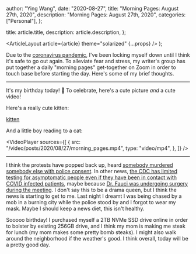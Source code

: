 
  author: "Ying Wang",
  date: "2020-08-27",
  title: "Morning Pages: August 27th, 2020",
  description: "Morning Pages: August 27th, 2020",
  categories: ["Personal"],
};

  title: article.title,
  description: article.description,
};

  <ArticleLayout article={article} theme="solarized" {...props} />
);

Due to the [coronavirus
pandemic](https://en.wikipedia.org/wiki/2019-20_coronavirus_pandemic), I've been
locking myself down until I think it's safe to go out again. To alleviate fear
and stress, my writer's group has put together a daily "morning pages"
get-together on Zoom in order to touch base before starting the day. Here's some
of my brief thoughts.

---

It's my birthday today! :tada: To celebrate, here's a cute picture _and_ a cute
video!

Here's a really cute kitten:

[kitten](/img/posts/2020/08/27/morning_pages.jpg)

And a little boy reading to a cat:

<VideoPlayer
  sources={[
    {
      src: "/video/posts/2020/08/27/morning_pages.mp4",
      type: "video/mp4",
    },
  ]}
/>

---

I think the protests have popped back up, heard [somebody murdered somebody else
with police
consent](https://www.chicagotribune.com/news/breaking/ct-kenosha-wisconsin-protesters-shot-jacob-blake-20200826-2whqqtogjrcx5db5zfdkuw374y-story.html).
In other news, [the CDC has limited testing for asymptomatic people even if they
have been in contact with COVID infected
patients](https://www.cnbc.com/2020/08/26/cdc-quietly-revises-coronavirus-guidance-to-downplay-importance-of-testing-for-asymptomatic-people.html),
maybe because [Dr. Fauci was undergoing surgery during the
meeting](https://www.msn.com/en-us/news/politics/fauci-says-he-was-under-anesthesia-when-cdc-changed-covid-19-testing-guidelines/ar-BB18p0Wp).
I don't say this to be a drama queen, but I think the news is starting to get to
me. Last night I dreamt I was being chased by a mob in a burning city while the
police stood by and I forgot to wear my mask. Maybe I should keep a news diet,
this isn't healthy.

Sooooo birthday! I purchased myself a 2TB NVMe SSD drive online in order to
bolster by existing 256GB drive, and I think my mom is making me steak for lunch
(my mom makes some pretty bomb steaks). I might also walk around the
neighborhood if the weather's good. I think overall, today will be a pretty good
day.
